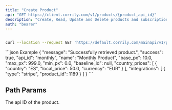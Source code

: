 ```yaml
---
title: "Create Product"
api: "GET https://client.corrily.com/v1/products/{product_api_id}"
description: "Create, Read, Update and Delete products and subscriptions in Corrily"
auth: "bearer"
---
```


<RequestExample>

```bash Response

curl --location --request GET 'https://default.corrily.com/mainapi/v1/products/monthly'
```

</RequestExample>

<ResponseExample>
```json Example
{
    "message": "Successfully retrieved product.",
    "success": true,
    "api_id": "monthly",
    "name": "Monthly Product",
    "base_px": 10.0,
    "max_px": 999.0,
    "min_px": 0.0,
    "baseline_id": null,
    "country_prices": [
        {
            "country": "ES",
            "local_price": 50.0,
            "currency": "EUR"
        }
    ],
    "integrations": [
        {
            "type": "stripe",
            "product_id": 1189
        }
    ]
}
```
</ResponseExample>

## Path Params

<Param path="product_api_id" type="string" required>

The api ID of the product.

</Param>
